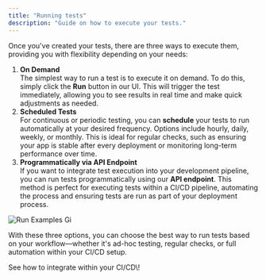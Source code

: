 ```yaml
---
title: "Running tests"
description: "Guide on how to execute your tests."
---
```


Once you've created your tests, there are three ways to execute them, providing you with flexibility depending on your needs:

1. **On Demand**\
   The simplest way to run a test is to execute it on demand. To do this, simply click the **Run** button in our UI. This will trigger the test immediately, allowing you to see results in real time and make quick adjustments as needed.
2. **Scheduled Tests**\
   For continuous or periodic testing, you can **schedule** your tests to run automatically at your desired frequency. Options include hourly, daily, weekly, or monthly. This is ideal for regular checks, such as ensuring your app is stable after every deployment or monitoring long-term performance over time.
3. **Programmatically via API Endpoint**\
   If you want to integrate test execution into your development pipeline, you can run tests programmatically using our **API endpoint**. This method is perfect for executing tests within a CI/CD pipeline, automating the process and ensuring tests are run as part of your deployment process.

![Run Examples Gi](/images/runExamples.gif)

With these three options, you can choose the best way to run tests based on your workflow—whether it's ad-hoc testing, regular checks, or full automation within your CI/CD setup.

<Card title="CI/CD Integration" icon="code" href="https://autonoma-9e2c48c0.mintlify.app/cicd_integration">
  See how to integrate within your CI/CD\!
</Card>